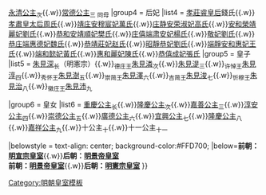 {{Navbox
|name = 明英宗皇室
|title = [[明英宗]]皇室
|titlestyle = background-color:#FFD700;
|image =
|style = width:100%;text-align:center; 
|groupstyle = text-align:center; background-color:#FFD700;
|liststyle = text-align:center;
|state = {{{state<includeonly>|collapsed</includeonly>}}}
|group1 = 父母
|list1 = 宣宗章皇帝[[明宣宗|朱瞻基]]{{ww}}[[孝恭章皇后|孝恭章皇后孫氏]]
|group2 = 弟
|list2 = [[景泰帝|朱祁鈺]]<sub>明景帝</sub>
|group3 = 姊妹
|list3 = [[順德公主]]<sub>長 </sub>{{.w}}[[永清公主 (明宣宗女)|永清公主]]<sub>次</sub>{{.w}}[[常德公主]]<sub>三 同母</sub>
|group4 = 后妃
|list4 = [[孝莊睿皇后]]錢氏{{.w}}[[孝肅皇后|孝肅皇太后周氏]]{{.w}}[[萬宸妃|靖庄安穆宸妃萬氏]]{{.w}}[[高淑妃|庄静安荣淑妃高氏]]{{.w}}[[劉麗妃|安和榮靖麗妃劉氏]]{{.w}}[[樊顺妃|恭和安靖順妃樊氏]]{{.w}}[[楊安妃|庄僖端肃安妃楊氏]]{{.w}}[[劉敬妃|敬妃劉氏]]{{.w}}[[魏德妃|恭庄端惠德妃魏氏]]{{.w}}[[赵莊妃|恭靖莊妃赵氏]]{{.w}}[[劉恭妃|昭靜恭妃劉氏]]{{.w}}[[王惠妃|端靜安和惠妃王氏]]{{.w}}[[黃懿妃|端和懿妃黃氏]]{{.w}}[[陳麗妃|惠和麗妃陳氏]]{{.w}}[[張成妃|恭僖成妃張氏]]
|group5 = 皇子
|list5 = [[朱見深]]<sub>长</sub>（明憲宗）{{.w}}<sub>德庄王</sub>[[朱見潾]]<sub>次</sub>{{.w}}[[朱見湜]]<sub>三</sub>{{.w}}<sub>许悼王</sub>[[朱見淳]]<sub>四</sub>{{.w}}<sub>秀怀王</sub>[[朱見澍]]<sub>五</sub>{{.w}}<sub>崇简王</sub>[[朱見澤]]<sub>六</sub>{{.w}}<sub>吉简王</sub>[[朱見浚]]<sub>七</sub>{{.w}}<sub>忻穆王</sub>[[朱見治]]<sub>八</sub>{{.w}}<sub>徽庄王</sub>[[朱見沛]]<sub>九</sub>

|group6 = 皇女
|list6 = [[重慶公主]]<sub>长</sub>{{.w}}[[隆慶公主]]<sub>次</sub>{{.w}}[[嘉善公主]]<sub>三</sub>{{.w}}[[淳安公主]]<sub>四</sub>{{.w}}[[崇德公主]]<sub>五</sub>{{.w}}[[廣德公主 (明英宗)|廣德公主]]<sub>六</sub>{{.w}}[[宜興公主]]<sub>七</sub>{{.w}}[[隆慶公主]]<sub>八</sub>{{.w}}[[嘉祥公主]]<sub>九</sub>{{.w}}十公主<sub>十</sub>{{.w}}十一公主<sub>十一</sub>

|belowstyle = text-align: center; background-color:#FFD700;
|below='''前朝：[[Template:明宣宗皇室|明宣宗皇室]]'''{{.w}}'''后朝：[[Template:明景帝皇室|明景帝皇室]]'''<br>'''前朝：[[Template:明景帝皇室|明景帝皇室]]'''{{.w}}'''后朝：[[Template:明憲宗皇室|明憲宗皇室]]'''
}}
<noinclude>
[[Category:明朝皇室模板]]
</noinclude>